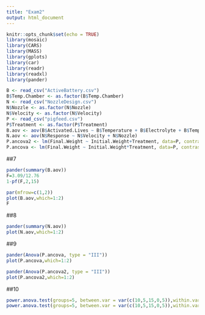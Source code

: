 ```yaml
---
title: "Exam2"
output: html_document
---
```


```r
knitr::opts_chunk$set(echo = TRUE)
library(mosaic)
library(CARS)
library(MASS)
library(gplots)
library(car)
library(readr)
library(readxl)
library(pander)
```

```r
B <- read_csv("ActiveBattery.csv")
B$Temp.Chamber <- as.factor(B$Temp.Chamber)
N <- read_csv("NozzleDesign.csv")
N$Nozzle <- as.factor(N$Nozzle)
N$Velocity <- as.factor(N$Velocity)
P <- read_csv("pigfeed.csv")
P$Treatment <- as.factor(P$Treatment)
B.aov <- aov(B$Activated.Lives ~ B$Temperature + B$Electrolyte + B$Temperature*B$Temp.Chamber)
N.aov <- aov(N$Response ~ N$Velocity + N$Nozzle) 
P.ancova2 <- lm(Final.Weight ~ Initial.Weight+Treatment, data=P, contrasts = list(Treatment=contr.sum))
P.ancova <- lm(Final.Weight ~ Initial.Weight*Treatment, data=P, contrasts = list(Treatment=contr.sum))
```

##7

```r
pander(summary(B.aov))
F=3.09/12.76
1-pf(F,2,15)

par(mfrow=c(1,2))
plot(B.aov,which=1:2)
F
```


##8

```r
pander(summary(N.aov))
plot(N.aov,which=1:2)
```

##9

```r

pander(Anova(P.ancova, type = "III"))
plot(P.ancova,which=1:2)

pander(Anova(P.ancova2, type = "III"))
plot(P.ancova2,which=1:2)
```


##10

```r
power.anova.test(groups=5, between.var = var(c(10,5,15,0,5)),within.var = 10^2,sig.level = 0.05, power = .80)
power.anova.test(groups=5, between.var = var(c(10,5,15,0,5)),within.var = 10^2,sig.level = 0.05, n=20)

```








